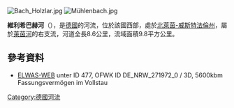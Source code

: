 {{Onesource|time=2020-07-07T15:24:09+00:00}}
{{Coord|50.753435|N|7.106073|E|display=title}}

[[Image:Bach_Holzlar.jpg|right]]
[[Image:Mühlenbach.jpg|right]]

'''維利希巴赫河'''（{{lang-de|Vilicher Bach}}），是[[德國|德國]]的河流，位於該國西部，處於[[北萊茵-威斯特法倫州|北萊茵-威斯特法倫州]]，屬於[[萊茵河|萊茵河]]的右支流，河道全長8.6公里，流域面積9.8平方公里。

==參考資料==
* [https://www.elwasweb.nrw.de/elwas-web/index.jsf# ELWAS-WEB] {{Wayback|url=https://www.elwasweb.nrw.de/elwas-web/index.jsf |date=20200707162900 }} unter ID 477, OFWK ID DE_NRW_271972_0 / 3D, 5600kbm Fassungsvermögen im Vollstau

{{Germany-geo-stub}}
[[Category:德國河流|Category:德國河流]]
